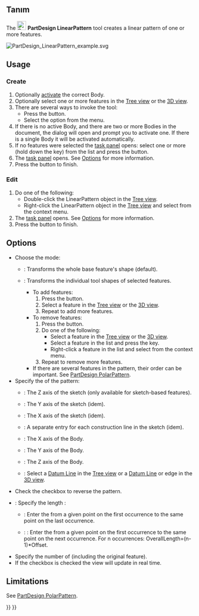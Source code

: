 <languages/>

{{Docnav
|[[PartDesign_Mirrored|Mirrored]]
|[[PartDesign_PolarPattern|Polar Pattern]]
|[[PartDesign_Workbench|PartDesign]]
|IconL=PartDesign_Mirrored.svg
|IconR=PartDesign_PolarPattern.svg
|IconC=Workbench_PartDesign.svg
}}

{{GuiCommand
|Name=PartDesign LinearPattern
|MenuLocation=Part Design → Apply a pattern → LinearPattern
|Workbenches=[[PartDesign_Workbench|PartDesign]]
|SeeAlso=[[PartDesign_MultiTransform|PartDesign MultiTransform]]
}}

<span id="Description"></span>
== Tanım ==

The [[Image:PartDesign_LinearPattern.svg|24px]] '''PartDesign LinearPattern''' tool creates a linear pattern of one or more features.

[[File:PartDesign LinearPattern example.svg|none]]
{{Caption|An L-shaped pad (B) made on top of a base pad (A, also referred to as support) is used for a linear pattern. The result (C) is shown on the right.}}

==Usage==

=== Create ===

# Optionally [[PartDesign_Body#Active_status|activate]] the correct Body.
# Optionally select one or more features in the [[Tree_view|Tree view]] or the [[3D_view|3D view]].
# There are several ways to invoke the tool:
#* Press the {{Button|[[Image:PartDesign_LinearPattern.svg|16px]] [[PartDesign_LinearPattern|LinearPattern]]}} button.
#* Select the {{MenuCommand|Part Design → Apply a pattern → [[Image:PartDesign_LinearPattern.svg|16px]] LinearPattern}} option from the menu.
# If there is no active Body, and there are two or more Bodies in the document, the {{MenuCommand|Active Body Required}} dialog will open and prompt you to activate one. If there is a single Body it will be activated automatically.
# If no features were selected the {{MenuCommand|Select feature}} [[Task_panel|task panel]] opens: select one or more (hold down the {{KEY|Ctrl}} key) from the list and press the {{Button|OK}} button.
# The {{MenuCommand|LinearPattern parameters}} [[Task_panel|task panel]] opens. See [[#Options|Options]] for more information.
# Press the {{Button|OK}} button to finish.

=== Edit ===

# Do one of the following:
#* Double-click the LinearPattern object in the [[Tree_view|Tree view]].
#* Right-click the LinearPattern object in the [[Tree_view|Tree view]] and select {{MenuCommand|Edit LinearPattern}} from the context menu.
# The {{MenuCommand|LinearPattern parameters}} [[Task_panel|task panel]] opens. See [[#Options|Options]] for more information.
# Press the {{Button|OK}} button to finish.

== Options ==

* Choose the mode:
** {{MenuCommand|Transform body}}: Transforms the whole base feature's shape (default). {{Version|1.0}}
** {{MenuCommand|Transform tool shapes}}: Transforms the individual tool shapes of selected features.
*** To add features:
***# Press the {{Button|Add feature}} button.
***# Select a feature in the [[Tree_view|Tree view]] or the [[3D_view|3D view]].
***# Repeat to add more features.
*** To remove features:
***# Press the {{Button|Remove feature}} button.
***# Do one of the following:
***#* Select a feature in the [[Tree_view|Tree view]] or the [[3D_view|3D view]].
***#* Select a feature in the list and press the {{KEY|Del}} key.
***#* Right-click a feature in the list and select {{MenuCommand|Remove}} from the context menu.
***# Repeat to remove more features.
*** If there are several features in the pattern, their order can be important. See [[PartDesign_PolarPattern#Ordering_features|PartDesign PolarPattern]].
* Specify the {{MenuCommand|Direction}} of the pattern:
** {{MenuCommand|Normal sketch axis}}: The Z axis of the sketch (only available for sketch-based features).
** {{MenuCommand|Vertical sketch axis}}: The Y axis of the sketch (idem).
** {{MenuCommand|Horizontal sketch axis}}: The X axis of the sketch (idem).
** {{MenuCommand|Construction line #}}: A separate entry for each construction line in the sketch (idem).
** {{MenuCommand|Base X axis}}: The X axis of the Body.
** {{MenuCommand|Base Y axis}}: The Y axis of the Body.
** {{MenuCommand|Base Z axis}}: The Z axis of the Body.
** {{MenuCommand|Select reference...}}: Select a [[PartDesign_Line|Datum Line]] in the [[Tree_view|Tree view]] or a [[PartDesign_Line|Datum Line]] or edge in the [[3D_view|3D view]].
* Check the {{MenuCommand|Reverse direction}} checkbox to reverse the pattern.
* {{Version|1.0}}: Specify the length {{MenuCommand|Mode}}:
** {{MenuCommand|Overall Length}}: Enter the {{MenuCommand|Length}} from a given point on the first occurrence to the same point on the last occurrence.
** {{Version|1.0}}: {{MenuCommand|Offset}}: Enter the {{MenuCommand|Offset}} from a given point on the first occurrence to the same point on the next occurrence. For n occurrences: OverallLength=(n-1)*Offset.
* Specify the number of {{MenuCommand|Occurrences}} (including the original feature).
* If the {{MenuCommand|Update view}} checkbox is checked the view will update in real time.

==Limitations==

See [[PartDesign_PolarPattern#Limitations|PartDesign PolarPattern]].


{{Docnav
|[[PartDesign_Mirrored|Mirrored]]
|[[PartDesign_PolarPattern|Polar Pattern]]
|[[PartDesign_Workbench|PartDesign]]
|IconL=PartDesign_Mirrored.svg
|IconR=PartDesign_PolarPattern.svg
|IconC=Workbench_PartDesign.svg
}}

{{PartDesign Tools navi{{#translation:}}}}
{{Userdocnavi{{#translation:}}}}